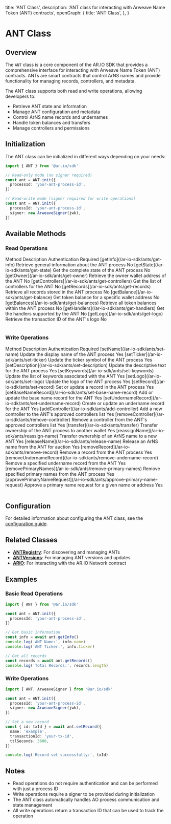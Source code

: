 
  title: 'ANT Class',
  description:
    'ANT class for interacting with Arweave Name Token (ANT) contracts',
  openGraph: {
    title: 'ANT Class',
  },
}

# ANT Class

## Overview

The `ANT` class is a core component of the AR.IO SDK that provides a comprehensive interface for interacting with Arweave Name Token (ANT) contracts. ANTs are smart contracts that control ArNS names and provide functionality for managing records, controllers, and metadata.

The ANT class supports both read and write operations, allowing developers to:

- Retrieve ANT state and information
- Manage ANT configuration and metadata
- Control ArNS name records and undernames
- Handle token balances and transfers
- Manage controllers and permissions

## Initialization

The ANT class can be initialized in different ways depending on your needs:

```typescript
import { ANT } from '@ar.io/sdk'

// Read-only mode (no signer required)
const ant = ANT.init({
  processId: 'your-ant-process-id',
})

// Read-write mode (signer required for write operations)
const ant = ANT.init({
  processId: 'your-ant-process-id',
  signer: new ArweaveSigner(jwk),
})
```

## Available Methods

### Read Operations

<Table>
  <Table.Head>
    <Table.Row>
      <Table.Header>Method</Table.Header>
      <Table.Header>Description</Table.Header>
      <Table.Header>Authentication Required</Table.Header>
    </Table.Row>
  </Table.Head>
  <Table.Body>
    <Table.Row>
      <Table.Cell className="font-semibold">
        [getInfo](/ar-io-sdk/ants/get-info)
      </Table.Cell>
      <Table.Cell>
        Retrieve general information about the ANT process
      </Table.Cell>
      <Table.Cell>No</Table.Cell>
    </Table.Row>
    <Table.Row>
      <Table.Cell className="font-semibold">
        [getState](/ar-io-sdk/ants/get-state)
      </Table.Cell>
      <Table.Cell>Get the complete state of the ANT process</Table.Cell>
      <Table.Cell>No</Table.Cell>
    </Table.Row>
    <Table.Row>
      <Table.Cell className="font-semibold">
        [getOwner](/ar-io-sdk/ants/get-owner)
      </Table.Cell>
      <Table.Cell>Retrieve the owner wallet address of the ANT</Table.Cell>
      <Table.Cell>No</Table.Cell>
    </Table.Row>
    <Table.Row>
      <Table.Cell className="font-semibold">
        [getControllers](/ar-io-sdk/ants/get-controllers)
      </Table.Cell>
      <Table.Cell>Get the list of controllers for the ANT</Table.Cell>
      <Table.Cell>No</Table.Cell>
    </Table.Row>
    <Table.Row>
      <Table.Cell className="font-semibold">
        [getRecords](/ar-io-sdk/ants/get-records)
      </Table.Cell>
      <Table.Cell>Retrieve all records stored in the ANT process</Table.Cell>
      <Table.Cell>No</Table.Cell>
    </Table.Row>
    <Table.Row>
      <Table.Cell className="font-semibold">
        [getBalance](/ar-io-sdk/ants/get-balance)
      </Table.Cell>
      <Table.Cell>Get token balance for a specific wallet address</Table.Cell>
      <Table.Cell>No</Table.Cell>
    </Table.Row>
    <Table.Row>
      <Table.Cell className="font-semibold">
        [getBalances](/ar-io-sdk/ants/get-balances)
      </Table.Cell>
      <Table.Cell>
        Retrieve all token balances within the ANT process
      </Table.Cell>
      <Table.Cell>No</Table.Cell>
    </Table.Row>
    <Table.Row>
      <Table.Cell className="font-semibold">
        [getHandlers](/ar-io-sdk/ants/get-handlers)
      </Table.Cell>
      <Table.Cell>Get the handlers supported by the ANT</Table.Cell>
      <Table.Cell>No</Table.Cell>
    </Table.Row>
    <Table.Row>
      <Table.Cell className="font-semibold">
        [getLogo](/ar-io-sdk/ants/get-logo)
      </Table.Cell>
      <Table.Cell>Retrieve the transaction ID of the ANT's logo</Table.Cell>
      <Table.Cell>No</Table.Cell>
    </Table.Row>
  </Table.Body>
</Table>

### Write Operations

<Table>
  <Table.Head>
    <Table.Row>
      <Table.Header>Method</Table.Header>
      <Table.Header>Description</Table.Header>
      <Table.Header>Authentication Required</Table.Header>
    </Table.Row>
  </Table.Head>
  <Table.Body>
    <Table.Row>
      <Table.Cell className="font-semibold">
        [setName](/ar-io-sdk/ants/set-name)
      </Table.Cell>
      <Table.Cell>Update the display name of the ANT process</Table.Cell>
      <Table.Cell>Yes</Table.Cell>
    </Table.Row>
    <Table.Row>
      <Table.Cell className="font-semibold">
        [setTicker](/ar-io-sdk/ants/set-ticker)
      </Table.Cell>
      <Table.Cell>Update the ticker symbol of the ANT process</Table.Cell>
      <Table.Cell>Yes</Table.Cell>
    </Table.Row>
    <Table.Row>
      <Table.Cell className="font-semibold">
        [setDescription](/ar-io-sdk/ants/set-description)
      </Table.Cell>
      <Table.Cell>Update the descriptive text for the ANT process</Table.Cell>
      <Table.Cell>Yes</Table.Cell>
    </Table.Row>
    <Table.Row>
      <Table.Cell className="font-semibold">
        [setKeywords](/ar-io-sdk/ants/set-keywords)
      </Table.Cell>
      <Table.Cell>
        Update the list of keywords associated with the ANT
      </Table.Cell>
      <Table.Cell>Yes</Table.Cell>
    </Table.Row>
    <Table.Row>
      <Table.Cell className="font-semibold">
        [setLogo](/ar-io-sdk/ants/set-logo)
      </Table.Cell>
      <Table.Cell>Update the logo of the ANT process</Table.Cell>
      <Table.Cell>Yes</Table.Cell>
    </Table.Row>
    <Table.Row>
      <Table.Cell className="font-semibold">
        [setRecord](/ar-io-sdk/ants/set-record)
      </Table.Cell>
      <Table.Cell>Set or update a record in the ANT process</Table.Cell>
      <Table.Cell>Yes</Table.Cell>
    </Table.Row>
    <Table.Row>
      <Table.Cell className="font-semibold">
        [setBaseNameRecord](/ar-io-sdk/ants/set-base-name-record)
      </Table.Cell>
      <Table.Cell>Add or update the base name record for the ANT</Table.Cell>
      <Table.Cell>Yes</Table.Cell>
    </Table.Row>
    <Table.Row>
      <Table.Cell className="font-semibold">
        [setUndernameRecord](/ar-io-sdk/ants/set-undername-record)
      </Table.Cell>
      <Table.Cell>Create or update an undername record for the ANT</Table.Cell>
      <Table.Cell>Yes</Table.Cell>
    </Table.Row>
    <Table.Row>
      <Table.Cell className="font-semibold">
        [addController](/ar-io-sdk/ants/add-controller)
      </Table.Cell>
      <Table.Cell>
        Add a new controller to the ANT's approved controllers list
      </Table.Cell>
      <Table.Cell>Yes</Table.Cell>
    </Table.Row>
    <Table.Row>
      <Table.Cell className="font-semibold">
        [removeController](/ar-io-sdk/ants/remove-controller)
      </Table.Cell>
      <Table.Cell>
        Remove a controller from the ANT's approved controllers list
      </Table.Cell>
      <Table.Cell>Yes</Table.Cell>
    </Table.Row>
    <Table.Row>
      <Table.Cell className="font-semibold">
        [transfer](/ar-io-sdk/ants/transfer)
      </Table.Cell>
      <Table.Cell>
        Transfer ownership of the ANT process to another wallet
      </Table.Cell>
      <Table.Cell>Yes</Table.Cell>
    </Table.Row>
    <Table.Row>
      <Table.Cell className="font-semibold">
        [reassignName](/ar-io-sdk/ants/reassign-name)
      </Table.Cell>
      <Table.Cell>Transfer ownership of an ArNS name to a new ANT</Table.Cell>
      <Table.Cell>Yes</Table.Cell>
    </Table.Row>
    <Table.Row>
      <Table.Cell className="font-semibold">
        [releaseName](/ar-io-sdk/ants/release-name)
      </Table.Cell>
      <Table.Cell>Release an ArNS name from the ANT for auction</Table.Cell>
      <Table.Cell>Yes</Table.Cell>
    </Table.Row>
    <Table.Row>
      <Table.Cell className="font-semibold">
        [removeRecord](/ar-io-sdk/ants/remove-record)
      </Table.Cell>
      <Table.Cell>Remove a record from the ANT process</Table.Cell>
      <Table.Cell>Yes</Table.Cell>
    </Table.Row>
    <Table.Row>
      <Table.Cell className="font-semibold">
        [removeUndernameRecord](/ar-io-sdk/ants/remove-undername-record)
      </Table.Cell>
      <Table.Cell>Remove a specified undername record from the ANT</Table.Cell>
      <Table.Cell>Yes</Table.Cell>
    </Table.Row>
    <Table.Row>
      <Table.Cell className="font-semibold">
        [removePrimaryNames](/ar-io-sdk/ants/remove-primary-names)
      </Table.Cell>
      <Table.Cell>
        Remove specified primary names from the ANT process
      </Table.Cell>
      <Table.Cell>Yes</Table.Cell>
    </Table.Row>
    <Table.Row>
      <Table.Cell className="font-semibold">
        [approvePrimaryNameRequest](/ar-io-sdk/ants/approve-primary-name-request)
      </Table.Cell>
      <Table.Cell>
        Approve a primary name request for a given name or address
      </Table.Cell>
      <Table.Cell>Yes</Table.Cell>
    </Table.Row>
  </Table.Body>
</Table>

## Configuration

For detailed information about configuring the ANT class, see the [configuration guide](/ar-io-sdk/ants/configuration).

## Related Classes

- **[ANTRegistry](/ar-io-sdk/ant-registry)**: For discovering and managing ANTs
- **[ANTVersions](/ar-io-sdk/ant-versions)**: For managing ANT versions and updates
- **[ARIO](/ar-io-sdk/ario)**: For interacting with the AR.IO Network contract

## Examples

### Basic Read Operations

```typescript
import { ANT } from '@ar.io/sdk'

const ant = ANT.init({
  processId: 'your-ant-process-id',
})

// Get basic information
const info = await ant.getInfo()
console.log('ANT Name:', info.name)
console.log('ANT Ticker:', info.ticker)

// Get all records
const records = await ant.getRecords()
console.log('Total Records:', records.length)
```

### Write Operations

```typescript
import { ANT, ArweaveSigner } from '@ar.io/sdk'

const ant = ANT.init({
  processId: 'your-ant-process-id',
  signer: new ArweaveSigner(jwk),
})

// Set a new record
const { id: txId } = await ant.setRecord({
  name: 'example',
  transactionId: 'your-tx-id',
  ttlSeconds: 3600,
})

console.log('Record set successfully:', txId)
```

## Notes

- Read operations do not require authentication and can be performed with just a process ID
- Write operations require a signer to be provided during initialization
- The ANT class automatically handles AO process communication and state management
- All write operations return a transaction ID that can be used to track the operation
